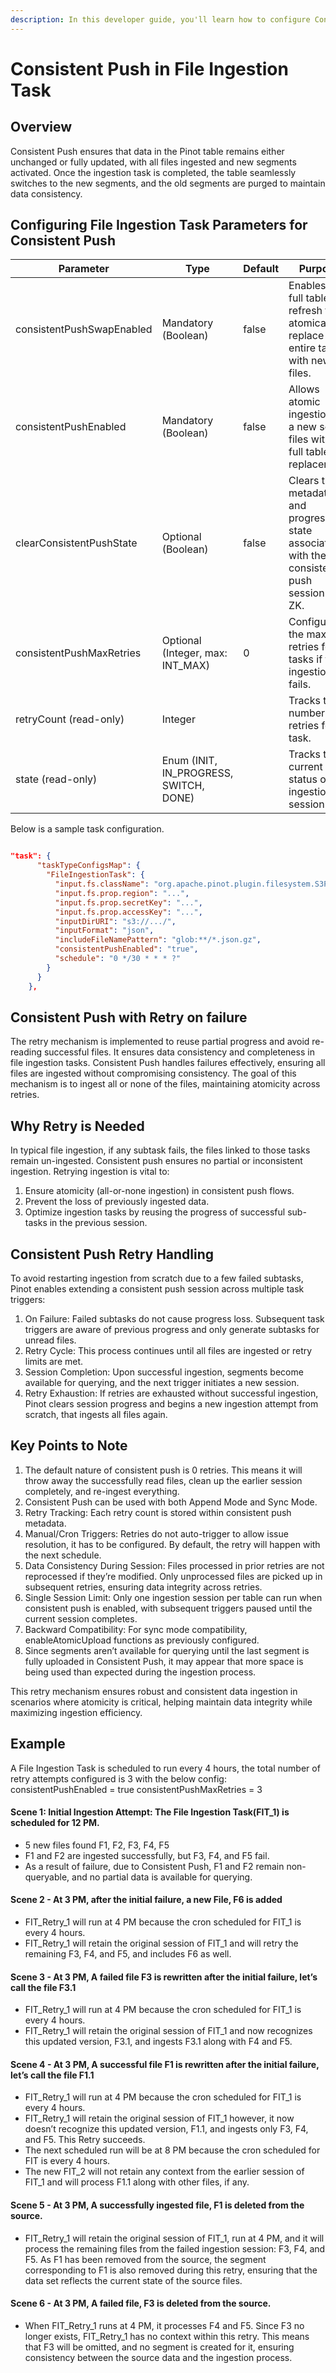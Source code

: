 ```yaml
---
description: In this developer guide, you'll learn how to configure Consistent Push and its failure mechanism
---
```


# Consistent Push in File Ingestion Task

## Overview

Consistent Push ensures that data in the Pinot table remains either unchanged or fully updated, with all files ingested and new segments activated. Once the ingestion task is completed, the table seamlessly switches to the new segments, and the old segments are purged to maintain data consistency.

## Configuring File Ingestion Task Parameters for Consistent Push

|Parameter                  | Type               | Default       | Purpose | Behavior/When to Use  |
|---------------------------|--------------------|---------------|---------|-----------------------|
|consistentPushSwapEnabled  | Mandatory (Boolean)| false| Enables a full table refresh to atomically replace the entire table with new files.| Overrides consistentPushEnabled. Deletes data in Pinot if corresponding source files are deleted.|
|consistentPushEnabled      | Mandatory (Boolean)| false| Allows atomic ingestion of a new set of files without full table replacement.| Manages atomic transitions; retains original behavior for sync or append operations.|
|clearConsistentPushState   | Optional (Boolean) | false| Clears the metadata and progress state associated with the consistent push session in ZK.| Use for debugging or resetting corrupted metadata. Default retains 2 ingestion sessions for troubleshooting.|
|consistentPushMaxRetries   | Optional (Integer, max: INT_MAX)|0| Configures the max retries for tasks if file ingestion fails.| Useful for large ingestions to avoid reprocessing successful files when retrying after failures.|
|retryCount (read-only)     | Integer            | | Tracks the number of retries for a task.| Stored in ZK at `/pinot/PROPERTYSTORE/MINION_TASK_METADATA/<tableName>`<br/>`/FileIngestionTask/consistentPush/<cpSessionNode>`.|
|state (read-only)          | Enum (INIT, IN_PROGRESS, SWITCH, DONE)| | Tracks the current status of an ingestion session.| INIT: Session starts.<br/>IN_PROGRESS: Ingestion ongoing. <br/>SWITCH: Preparing final ingestion stage. <br/>DONE: All data ingested and queryable. Retries required if state isn't DONE. |

Below is a sample task configuration.

```json

"task": {
      "taskTypeConfigsMap": {
        "FileIngestionTask": {
          "input.fs.className": "org.apache.pinot.plugin.filesystem.S3PinotFS",
          "input.fs.prop.region": "...",
          "input.fs.prop.secretKey": "...",
          "input.fs.prop.accessKey": "...",
          "inputDirURI": "s3://.../",
          "inputFormat": "json",
          "includeFileNamePattern": "glob:**/*.json.gz",
          "consistentPushEnabled": "true",
          "schedule": "0 */30 * * * ?"
        }
      }
    },

```

## Consistent Push with Retry on failure
The retry mechanism is implemented to reuse partial progress and avoid re-reading successful files. It ensures data consistency and completeness in file ingestion tasks. Consistent Push handles failures effectively, ensuring all files are ingested without compromising consistency. The goal of this mechanism is to ingest all or none of the files, maintaining atomicity across retries.

## Why Retry is Needed
In typical file ingestion, if any subtask fails, the files linked to those tasks remain un-ingested. Consistent push ensures no partial or inconsistent ingestion. Retrying ingestion is vital to:
1. Ensure atomicity (all-or-none ingestion) in consistent push flows.
2. Prevent the loss of previously ingested data.
3. Optimize ingestion tasks by reusing the progress of successful sub-tasks in the previous session.

## Consistent Push Retry Handling
To avoid restarting ingestion from scratch due to a few failed subtasks, Pinot enables extending a consistent push session across multiple task triggers:

1. On Failure: Failed subtasks do not cause progress loss. Subsequent task triggers are aware of previous progress and only generate subtasks for unread files.
2. Retry Cycle: This process continues until all files are ingested or retry limits are met.
3. Session Completion: Upon successful ingestion, segments become available for querying, and the next trigger initiates a new session.
4. Retry Exhaustion: If retries are exhausted without successful ingestion, Pinot clears session progress and begins a new ingestion attempt from scratch, that ingests all files again.

## Key Points to Note
1. The default nature of consistent push is 0 retries. This means it will throw away the successfully read files, clean up the earlier session completely, and re-ingest everything.
2. Consistent Push can be used with both Append Mode and Sync Mode.
3. Retry Tracking: Each retry count is stored within consistent push metadata.
4. Manual/Cron Triggers: Retries do not auto-trigger to allow issue resolution, it has to be configured. By default, the retry will happen with the next schedule.
5. Data Consistency During Session: Files processed in prior retries are not reprocessed if they’re modified. Only unprocessed files are picked up in subsequent retries, ensuring data integrity across retries.
6. Single Session Limit: Only one ingestion session per table can run when consistent push is enabled, with subsequent triggers paused until the current session completes.
7. Backward Compatibility: For sync mode compatibility, enableAtomicUpload functions as previously configured.
8. Since segments aren’t available for querying until the last segment is fully uploaded in Consistent Push, it may appear that more space is being used than expected during the ingestion process.

This retry mechanism ensures robust and consistent data ingestion in scenarios where atomicity is critical, helping maintain data integrity while maximizing ingestion efficiency.

## Example

A File Ingestion Task is scheduled to run every 4 hours, the total number of retry attempts configured is 3 with the below config:
consistentPushEnabled = true
consistentPushMaxRetries = 3

#### Scene 1: Initial Ingestion Attempt: The File Ingestion Task(FIT_1) is scheduled for 12 PM.
* 5 new files found F1, F2, F3, F4, F5
* F1 and F2 are ingested successfully, but F3, F4, and F5 fail.
* As a result of failure, due to Consistent Push, F1 and F2 remain non-queryable, and no partial data is available for querying.


#### Scene 2 - At 3 PM, after the initial failure, a new File, F6 is added
* FIT_Retry_1 will run at 4 PM because the cron scheduled for FIT_1 is every 4 hours.
* FIT_Retry_1 will retain the original session of FIT_1 and will retry the remaining F3, F4, and F5, and includes F6 as well.


#### Scene 3 - At 3 PM, A failed file F3 is rewritten after the initial failure, let’s call the file F3.1
* FIT_Retry_1 will run at 4 PM because the cron scheduled for FIT_1 is every 4 hours.
* FIT_Retry_1 will retain the original session of FIT_1 and now recognizes this updated version, F3.1, and ingests F3.1 along with F4 and F5.


#### Scene 4 - At 3 PM, A successful file F1 is rewritten after the initial failure, let’s call the file F1.1
* FIT_Retry_1 will run at 4 PM because the cron scheduled for FIT_1 is every 4 hours.
* FIT_Retry_1 will retain the original session of FIT_1 however, it now doesn’t recognize this updated version, F1.1, and ingests only F3, F4, and F5. This Retry succeeds.
* The next scheduled run will be at 8 PM because the cron scheduled for FIT is every 4 hours.
* The new FIT_2 will not retain any context from the earlier session of FIT_1 and will process F1.1 along with other files, if any.


#### Scene 5 - At 3 PM, A successfully ingested file, F1 is deleted from the source.
* FIT_Retry_1 will retain the original session of FIT_1, run at 4 PM, and it will process the remaining files from the failed ingestion session: F3, F4, and F5. As F1 has been removed from the source, the segment corresponding to F1 is also removed during this retry, ensuring that the data set reflects the current state of the source files.


#### Scene 6 - At 3 PM, A failed file, F3 is deleted from the source.
* When FIT_Retry_1 runs at 4 PM, it processes F4 and F5. Since F3 no longer exists, FIT_Retry_1 has no context within this retry. This means that F3 will be omitted, and no segment is created for it, ensuring consistency between the source data and the ingestion process.
